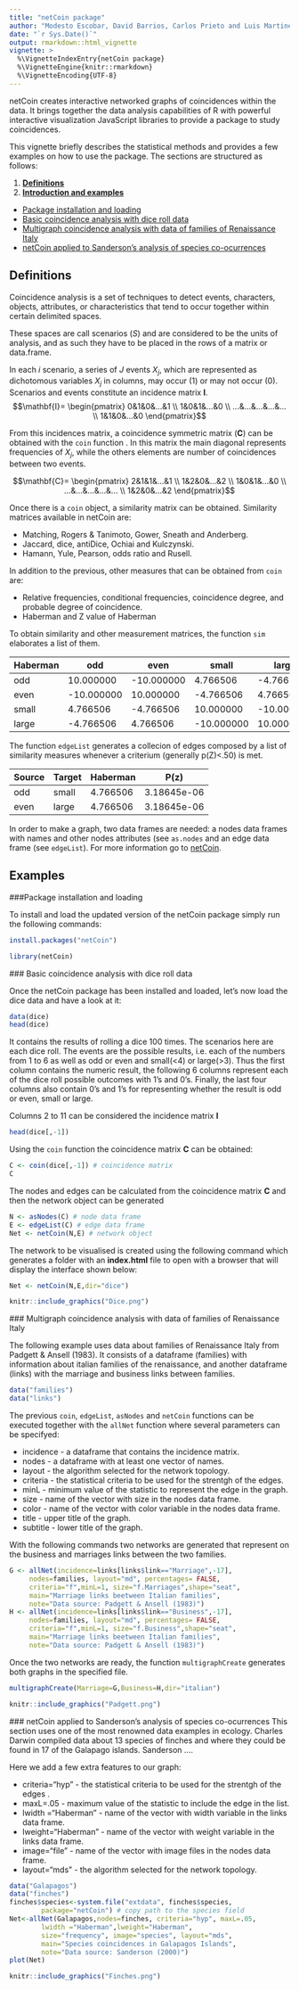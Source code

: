 ---
title: "netCoin package"
author: "Modesto Escobar, David Barrios, Carlos Prieto and Luis Martinez-Uribe(University of Salamanca)"
date: "`r Sys.Date()`"
output: rmarkdown::html_vignette
vignette: >
  %\VignetteIndexEntry{netCoin package}
  %\VignetteEngine{knitr::rmarkdown}
  %\VignetteEncoding{UTF-8}
---

netCoin creates interactive networked graphs of coincidences within the data. It brings together the data analysis capabilities of R with powerful interactive visualization JavaScript libraries to provide a package to study coincidences.

This vignette briefly describes the statistical methods and provides a few examples on how to use the package. The sections are structured as follows:

1. **[Definitions](#def) **
2. **[Introduction and examples](#examples)**
  + [Package installation and loading](#inst) 
  + [Basic coincidence analysis with dice roll data](#basic) 
  + [Multigraph coincidence analysis with data of families of Renaissance Italy](#multi) 
  + [netCoin applied to Sanderson's analysis of species co-ocurrences](#sanderson) 


## <a id="def">Definitions</a>
Coincidence analysis is a set of techniques to detect events, characters, objects, attributes, or characteristics that tend to occur together within certain delimited spaces.

These spaces are call scenarios ($S$) and are considered to be the units of analysis, and as such they have to be placed in the rows of a matrix or data.frame.

In each $i$ scenario, a series of $J$ events $X_j$, which are represented as dichotomous variables $X_{j}$ in columns, may occur (1) or may not occur (0). Scenarios and events constitute an incidence matrix $\mathbf{I}$.
$$\mathbf{I}=
\begin{pmatrix}
0&1&0&...&1 \\
1&0&1&...&0 \\
...&...&...&...&... \\
1&1&0&...&0
\end{pmatrix}$$

From this incidences matrix, a coincidence symmetric matrix ($\mathbf{C}$) can be obtained with the `coin` function \code{\link{coin}}. In this matrix the main diagonal represents frequencies of $X_j$, while the others elements are number of coincidences between two events.

$$\mathbf{C}=
\begin{pmatrix}
2&1&1&...&1 \\
1&2&0&...&2 \\
1&0&1&...&0 \\
...&...&...&...&... \\
1&2&0&...&2
\end{pmatrix}$$


Once there is a `coin` object, a similarity matrix can be obtained. Similarity matrices available in netCoin are:

* Matching, Rogers \& Tanimoto, Gower, Sneath and Anderberg.
* Jaccard, dice, antiDice, Ochiai and Kulczynski.
* Hamann, Yule, Pearson, odds ratio and Rusell.

In addition to the previous, other measures that can be obtained from `coin` are:

* Relative frequencies, conditional frequencies, coincidence degree, and probable degree of coincidence.
* Haberman and Z value of Haberman

To obtain similarity and other measurement matrices, the function `sim` elaborates a list of them.
<div style="text-align: right">
Haberman |odd | even | small | large
------------- | ------------- | ------------- | ------------- | -------------
odd           |     10.000000 |    -10.000000 |    4.766506   |   -4.766506
even          |    -10.000000 |     10.000000 |   -4.766506   |    4.766506
small         |      4.766506 |     -4.766506 |   10.000000   |  -10.000000
large         |     -4.766506 |      4.766506 |  -10.000000   |   10.000000
</div>

The function `edgeList` generates a collecion of edges composed by a list of similarity measures whenever a criterium (generally p(Z)<.50) is met.


Source | Target | Haberman | P(z)
------------- | ------------- | ------------- | -------------
odd  | small | 4.766506 | 3.18645e-06
even | large | 4.766506 | 3.18645e-06


In order to make a graph, two data frames are needed: a nodes data frames with names and other nodes attributes (see `as.nodes` and an edge data frame (see `edgeList`). For more information go to [netCoin](https://cran.r-project.org/package=netCoin).

## <a id="examples">Examples</a>
###<a id="inst">Package installation and loading</a>

To install and load the updated version of the netCoin package simply run the following commands:
```{r eval=FALSE}
install.packages("netCoin")
```
```{r echo=TRUE, message=FALSE, warning=FALSE}
library(netCoin)
```
###<a id="basic"> Basic coincidence analysis with dice roll data</a>

Once the netCoin package has been installed and loaded, let's now load the dice data and have a look at it:
```{r echo=TRUE}
data(dice)
head(dice)
```

It contains the results of rolling a dice 100 times. The scenarios here are each dice roll. The events are the possible results, i.e. each of the numbers from 1 to 6 as well as odd or even and small(<4) or large(>3). Thus the first column contains the numeric result, the following 6 columns represent each of the dice roll possible outcomes with 1's and 0's. Finally, the last four columns also contain 0's and 1's for representing whether the result is odd or even, small  or large.


Columns 2 to 11 can be considered the incidence matrix $\mathbf{I}$
```{r echo=TRUE}
head(dice[,-1])
```

Using the `coin` function the coincidence matrix $\mathbf{C}$ can be obtained:
```{r echo=TRUE}
C <- coin(dice[,-1]) # coincidence matrix
C
```

The nodes and edges can be calculated from the coincidence matrix $\mathbf{C}$ and then the network object can be generated 
```{r eval=FALSE}
N <- asNodes(C) # node data frame
E <- edgeList(C) # edge data frame
Net <- netCoin(N,E) # network object
```

The network to be visualised is created using the following command which generates a folder with an **index.html** file to open with a browser that will display the interface shown below:
```{r eval=FALSE}
Net <- netCoin(N,E,dir="dice")
```


```{r echo=FALSE, out.width='98%'}
knitr::include_graphics("Dice.png")
```

###<a id="multi"> Multigraph coincidence analysis with data of families of Renaissance Italy </a>

The following example uses data about families of Renaissance Italy from Padgett & Ansell (1983). It consists of a dataframe (families) with information about italian families of the renaissance, and another dataframe (links) with the marriage and business links between families.

```{r}
data("families")
data("links")
```

The previous `coin`, `edgeList`, `asNodes` and `netCoin`  functions can be executed together with the `allNet` function where several parameters can be specifyed:

* incidence - a dataframe that contains the incidence matrix.
* nodes - a dataframe with at least one vector of names.
* layout - the algorithm selected for the network topology.
* criteria - the statistical criteria to be used for the strentgh of the edges.
* minL - minimum value of the statistic to represent the edge in the graph.
* size - name of the vector with size in the nodes data frame.
* color - name of the vector with color variable in the nodes data frame.
* title - upper title of the graph.
* subtitle - lower title of the graph.

With the following commands two networks are generated that represent on the business and marriages links between the two families.

```{r message=FALSE, warning=FALSE, eval=FALSE}
G <- allNet(incidence=links[links$link=="Marriage",-17],
     nodes=families, layout="md", percentages= FALSE,
     criteria="f",minL=1, size="f.Marriages",shape="seat",
     main="Marriage links beetween Italian families",
     note="Data source: Padgett & Ansell (1983)")
H <- allNet(incidence=links[links$link=="Business",-17],
     nodes=families, layout="md", percentages= FALSE,
     criteria="f",minL=1, size="f.Business",shape="seat",
     main="Marriage links beetween Italian families",
     note="Data source: Padgett & Ansell (1983)")

```

Once the two networks are ready, the function `multigraphCreate` generates both graphs in the specified file.

```{r echo=TRUE, message=FALSE, warning=FALSE, eval=FALSE}
multigraphCreate(Marriage=G,Business=H,dir="italian")
```

```{r echo=FALSE, out.width='98%'}
knitr::include_graphics("Padgett.png")
```

###<a id="sanderson"> netCoin applied to Sanderson's analysis of species co-ocurrences </a>
This section uses one of the most renowned data examples in ecology. Charles Darwin compiled data about 13 species of finches and where they could be found in 17 of the Galapago islands. Sanderson ....

Here we add a few extra features to our graph:

* criteria="hyp" -  the statistical criteria to be used for the strentgh of the edges .
* maxL=.05 - maximum value of the statistic to include the edge in the list.
* lwidth ="Haberman" - name of the vector with width variable in the links data frame.
* lweight="Haberman" - name of the vector with weight variable in the links data frame.
* image="file" - name of the vector with image files in the nodes data frame.
* layout="mds" - the algorithm selected for the network topology.


```{r echo=TRUE, message=FALSE, warning=FALSE, eval=FALSE}
data("Galapagos")
data("finches")
finches$species<-system.file("extdata", finches$species,
        package="netCoin") # copy path to the species field
Net<-allNet(Galapagos,nodes=finches, criteria="hyp", maxL=.05,
        lwidth ="Haberman",lweight="Haberman",
        size="frequency", image="species", layout="mds",
        main="Species coincidences in Galapagos Islands",
        note="Data source: Sanderson (2000)")
plot(Net)
```

```{r echo=FALSE, out.width='98%'}
knitr::include_graphics("Finches.png")
```
